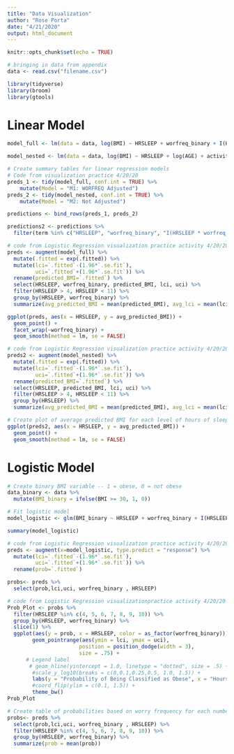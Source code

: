 ```yaml
---
title: "Data Visualization"
author: "Rose Porta"
date: "4/21/2020"
output: html_document
---
```


```r
knitr::opts_chunk$set(echo = TRUE)
```

```r
# bringing in data from appendix
data <- read.csv("filename.csv")

library(tidyverse)
library(broom)
library(gtools)
```
# Linear Model

```r
model_full <- lm(data = data, log(BMI) ~ HRSLEEP + worfreq_binary + I(HRSLEEP*worfreq_binary) + log(AGE) + activity_score + SEX + income_high + income_middle + health_binary + race_asian + race_black + race_na)

model_nested <- lm(data = data, log(BMI) ~ HRSLEEP + log(AGE) + activity_score + SEX + income_high + income_middle + health_binary + race_asian + race_black + race_na)
```

```r
# Create summary tables for linear regression models
# Code from visualization practice 4/20/20
preds_1 <- tidy(model_full, conf.int = TRUE) %>%
    mutate(Model = "M1: WORFREQ Adjusted")
preds_2 <- tidy(model_nested, conf.int = TRUE) %>%
    mutate(Model = "M2: Not Adjusted")

predictions <- bind_rows(preds_1, preds_2) 

predictions2 <- predictions %>% 
  filter(term %in% c("HRSLEEP", "worfreq_binary", "I(HRSLEEP * worfreq_binary)"))
```

```r
# code from Logistic Regression visualization practice activity 4/20/20
preds <- augment(model_full) %>%
  mutate(.fitted = exp(.fitted)) %>% 
  mutate(lci=`.fitted`-(1.96*`.se.fit`),
         uci=`.fitted`+(1.96*`.se.fit`)) %>% 
  rename(predicted_BMI=`.fitted`) %>% 
  select(HRSLEEP, worfreq_binary, predicted_BMI, lci, uci) %>% 
  filter(HRSLEEP > 4, HRSLEEP < 11) %>% 
  group_by(HRSLEEP, worfreq_binary) %>% 
  summarize(avg_predicted_BMI = mean(predicted_BMI), avg_lci = mean(lci), avg_uci = mean(uci))
```

```r
ggplot(preds, aes(x = HRSLEEP, y = avg_predicted_BMI)) +
  geom_point() + 
  facet_wrap(~worfreq_binary) +
  geom_smooth(method = lm, se = FALSE)
```

```r
# code from Logistic Regression visualization practice activity 4/20/20
preds2 <- augment(model_nested) %>%
  mutate(.fitted = exp(.fitted)) %>% 
  mutate(lci=`.fitted`-(1.96*`.se.fit`),
         uci=`.fitted`+(1.96*`.se.fit`)) %>% 
  rename(predicted_BMI=`.fitted`) %>% 
  select(HRSLEEP, predicted_BMI, lci, uci) %>% 
  filter(HRSLEEP > 4, HRSLEEP < 11) %>% 
  group_by(HRSLEEP) %>% 
  summarize(avg_predicted_BMI = mean(predicted_BMI), avg_lci = mean(lci), avg_uci = mean(uci))
```

```r
# Create plot of average predicted BMI for each level of hours of sleep 5-10
ggplot(preds2, aes(x = HRSLEEP, y = avg_predicted_BMI)) +
  geom_point() + 
  geom_smooth(method = lm, se = FALSE)
```

# Logistic Model
```r
# Create binary BMI variable -- 1 = obese, 0 = not obese
data_binary <- data %>% 
  mutate(BMI_binary = ifelse(BMI >= 30, 1, 0))

# Fit logistic model
model_logistic <- glm(BMI_binary ~ HRSLEEP + worfreq_binary + I(HRSLEEP*worfreq_binary) + log(AGE) + activity_score + SEX + income_high + income_middle + health_binary + race_asian + race_black + race_na, family = binomial, data = data_binary)

summary(model_logistic)
```

```r
# code from Logistic Regression visualization practice activity 4/20/20
preds <- augment(x=model_logistic, type.predict = "response") %>%
  mutate(lci=`.fitted`-(1.96*`.se.fit`),
         uci=`.fitted`+(1.96*`.se.fit`)) %>%
  rename(prob=`.fitted`)

probs<- preds %>%
  select(prob,lci,uci, worfreq_binary , HRSLEEP)
```

```r
# code from Logistic Regression visualizationpractice activity 4/20/20
Prob_Plot <- probs %>%
  filter(HRSLEEP %in% c(4, 5, 6, 7, 8, 9, 10)) %>%
  group_by(HRSLEEP, worfreq_binary) %>%
  slice(1) %>%
  ggplot(aes(y = prob, x = HRSLEEP, color = as_factor(worfreq_binary))) +
        geom_pointrange(aes(ymin = lci, ymax = uci),
                       position = position_dodge(width = 3),
                       size = .75) +
      # Legend label
       # geom_hline(yintercept = 1.0, linetype = "dotted", size = .5) +
        #scale_y_log10(breaks = c(0,0.1,0.25,0.5, 1.0, 1.5)) +
        labs(y = "Probability of Being Classified as Obese", x = "Hours of Sleep per Night") +
        #coord_flip(ylim = c(0.1, 1.5)) +
        theme_bw()
Prob_Plot
```

```r
# Create table of probabilities based on worry frequency for each number of hours of sleep 4-10
probs<- preds %>%
  select(prob,lci,uci, worfreq_binary , HRSLEEP) %>% 
  filter(HRSLEEP %in% c(4, 5, 6, 7, 8, 9, 10)) %>%
  group_by(HRSLEEP, worfreq_binary) %>%
  summarize(prob = mean(prob))
```

